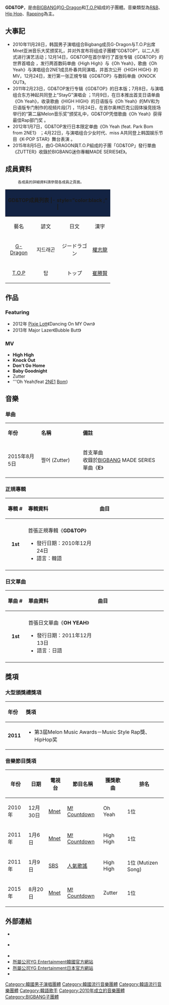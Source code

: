 {{藝人
| 姓名 = GD&TOP
| 類型 = 組合
| 圖片 = GD&TOP performance at Big Bang's Big Show, 2011.jpg
| 圖片簡介 = 2011年，'''GD&TOP'''在BIGBANG's Big Show表演。
| 圖片尺寸 = 300px
| 外文名 = 지디엔탑
| 英文名 = GD&TOP
| 國籍 = {{KOR}}
| 音樂類型 = [[K-pop|K-pop]]、[[Hip_Hop|Hip Hop]]、[[Rapping|Rapping]]
| 職業 = [[歌手|歌手]]
| 活躍年代 = 2010年至今
| 唱片公司 = [[Genie音樂|Genie音樂]]（前身為KT音樂）
| 經紀公司 = [[YG娛樂|YG娛樂]]
| 網站 =
| 現任成員 = [[T.O.P|T.O.P]]、[[G-Dragon|G-Dragon]]
| 相關團體 = [[BIGBANG|BIGBANG]]、GD X TAEYANG
}}

'''GD&TOP'''，是由[[BIGBANG|BIGBANG]]的[[G-Dragon|G-Dragon]]和[[T.O.P|T.O.P]]組成的子團體。音樂類型為[[R&B|R&B]]、[[Hip_Hop|Hip Hop]]、[[Rapping|Rapping]]為主。

== 大事記 ==
*2010年11月28日，韩国男子演唱组合Bigbang成员G-Dragon与T.O.P出席Mnet亚洲音乐大奖颁奖礼，并对外宣布将组成子團體“GD&TOP”，以二人形式进行演艺活动；12月14日，GD&TOP在首尔举行了首张专辑《GD&TOP》的世界首唱会 ，发行两首数码单曲《High High》与《Oh Yeah》，歌曲《Oh Yeah》与演唱组合2NE1成员朴春共同演唱，并首次公开《HIGH HIGH》的MV，12月24日，发行第一张正規专辑《GD&TOP》与数码单曲《KNOCK OUT》。
*2011年2月23日，GD&TOP发行专辑《GD&TOP》的日本版；7月8日，与演唱组合东方神起共同登上“StayG”演唱会 ；11月9日，在日本推出首支日语单曲《Oh Yeah》，收录歌曲《HIGH HIGH》的日语版与《Oh Yeah》的MV和为日语版专门制作的视频片段[7] ，11月24日，在首尔奥林匹克公园体操竞技场举行的“第二届Melon音乐奖”颁奖礼中，GD&TOP凭借歌曲《Oh Yeah》获得最佳Rap部门奖   。
*2012年1月7日，GD&TOP发行日本限定单曲《Oh Yeah (feat. Park Bom from 2NE1》 ；4月22日，与演唱组合少女时代、miss A共同登上韩国娱乐节目《K-POP STAR》舞台表演 。
*2015年8月5日，由G-DRAGON與T.O.P組成的子團「GD&TOP」發行單曲《ZUTTER》收錄於BIGBANG迷你專輯MADE SERIES《E》。

== 成員資料 ==
:<small>各成員的詳細資料請參閱各成員之頁面。</small>
{| class="wikitable"
|- style="background:#132343; color:white;text-align:center;"
! colspan="8" style="background:#132343;"|GD&TOP成員列表
|- style="color:black ;" |
! colspan=3 align="center" | 藝名
! colspan=4 align="center" | 本名
! rowspan=2 align="center" width="168"| 出生日期　
|-
! align="center" width="70"| 藝名
! align="center" width="70"| 諺文
! align="center" width="80"| 日文
! align="center" width="50"| 漢字
! align="center" width="50"| 諺文
! align="center" width="100"| 日文
! align="center" width="120"| 羅馬拼音 
|-
|style="text-align:center;"| [[G-Dragon|G-Dragon]]
|style="text-align:center;"| 지드래곤
|style="text-align:center;"| ジードラゴン
|style="text-align:center;"| [[權志龍|權志龍]]
|style="text-align:center;"| 권지용
|style="text-align:center;"| クォン・ジヨン
|style="text-align:center;"| Kwon Ji-Yong
|style="text-align:center;"| {{Birth date and age|1988|8|18}}  
|-
|style="text-align:center;"| [[T.O.P.|T.O.P]]
|style="text-align:center;"| 탑
|style="text-align:center;"| トップ  
|style="text-align:center;"| [[T.O.P.|崔勝賢]]
|style="text-align:center;"| 최승현
|style="text-align:center;"| チェ•スンヒョン
|style="text-align:center;"| Choi Seung-Hyun
|style="text-align:center;"| {{Birth date and age|1987|11|4}} 
|}

== 作品 ==
=== Featuring ===
* 2012年 [[Pixie_Lott|Pixie Lott]]《Dancing On MY Own》
* 2013年 Major Lazer《Bubble Butt》

=== MV ===
* '''High High'''
* '''Knock Out'''
* '''Don't Go Home'''
* '''Baby Goodnight'''
*   Zutter
*'''Oh Yeah(feat [[2NE1|2NE1]] [[朴春|Bom]])

== 音樂 ==
=== 单曲 ===
{|class="wikitable" width="65%"
|- style="background:#F0F8FF; color:black" align=center
|style="width:12%"|'''年份'''||style="width:15%"|'''名稱'''||style="width:30%"|'''備註'''
|-
| 2015年8月5日 || 쩔어 (Zutter)|| 首支單曲<br>收錄於[[BIGBANG|BIGBANG]] MADE SERIES 單曲《'''E'''》
|}

=== 正規專輯 ===
{| class="wikitable"
!align="left" width="75px"| 專輯 #
!align="left" width="350px"| 專輯資料
!align="left" width="400px"| 曲目
|- 
|- bgcolor="#F0F8FF"
|align="center"| '''1st'''
|align="left"|首張正規專輯《'''GD&TOP'''》
* 發行日期：2010年12月24日
* 語言：韓語
|align="left" style="font-size: 85%;"|
{{hidden|曲目|
# Intro
# HIGH HIGH
# OH YEAH (feat. [[2NE1|2NE1]] [[朴春|Bom]])
# 집에 가지마 (Don't Go Home)
# BABY GOOD NIGHT
# 뻑이가요 (Knock Out)
# OH MOM ([[T.O.P.|T.O.P.]] Solo)
# 악몽 Obsession ([[G-Dragon|G-Dragon]] Solo)
# 오늘따라 (Of All Days) ([[T.O.P.|T.O.P.]] Solo)
# 어쩌란 말이냐? (What Do You Want?) ([[G-Dragon|G-Dragon]] Solo)
# Turn It Up ([[T.O.P.|T.O.P.]] Solo) }}
|- 
|}

=== 日文單曲 ===
{| class="wikitable"
!align="left" width="75px"| 單曲 #
!align="left" width="350px"| 單曲資料
!align="left" width="400px"| 曲目
|- 
|- bgcolor="#F0F8FF"
|align="center"| '''1st'''
|align="left"|首張日文單曲《'''OH YEAH'''》
* 發行日期：2011年12月13日
* 語言：日語
|align="left" style="font-size: 85%;"|
{{hidden|曲目|
# OH YEAH (feat. [[2NE1|2NE1]][[朴春|Bom]])
# HIGH HIGH
# OH YEAH (feat. [[2NE1|2NE1]][[朴春|Bom]]) (Inst.)
# HIGH HIGH (Inst.) }}
|- 
|}

== 獎項 ==
=== 大型頒獎禮獎項 ===
{|class="wikitable" width="650px"
!align="left"|年份
!align="left"|獎項
|-
!align="center"|'''2011'''
|align="left"|
* 第3屆Melon Music Awards－Music Style Rap獎、HipHop奖
|}

=== 音樂節目獎項 ===
{| border="2" cellpadding="2" cellspacing="0" style="margin: 1em 1em 1em 0; background: #f9f9f9; border: 1px #aaa solid; border-collapse: collapse; font-size: small;"
|-style="background:#B0C4DE;"
!年份
!日期
!電視台
!節目名稱
!獲獎歌曲
!排名
|-
| 2010年 || 12月30日 || [[Mnet|Mnet]] || [[M!_Countdown|M! Countdown]] || Oh Yeah || 1位
|-
| 2011年 || 1月6日 || [[Mnet|Mnet]] || [[M!_Countdown|M! Countdown]] ||  High High || 1位 
|-
| 2011年 || 1月9日 || [[SBS|SBS]] || [[人氣歌謠|人氣歌謠]] || High High || 1位 (Mutizen Song)
|-
| 2015年 || 8月20日 || [[Mnet|Mnet]] || [[M!_Countdown|M! Countdown]] || Zutter || 1位 
|}

== 外部連結 ==
* {{official|www.ygbigbang.com|韓國官方網站}} {{ko}}
* {{official|www.ygbigbang.jp|日本官方網站}} {{ja}}
* {{youtube|user=BIGBANG}}
* [http://www.ygfamily.com/ 所屬公司YG Entertainment韓國官方網站]{{Wayback|url=http://www.ygfamily.com/ |date=20170611015750 }} {{ko}}
* [http://www.ygfamily.jp/ 所屬公司YG Entertainment日本官方網站]{{Wayback|url=http://www.ygfamily.jp/ |date=20170623112601 }} {{ja}}
* {{youtube|user=YGEntertainment|title=YG Entertainment}}

{{G-Dragon}}
{{BIGBANG}}
{{YG Entertainment}}
[[Category:韓國男子演唱團體|Category:韓國男子演唱團體]]
[[Category:韓國流行音樂團體|Category:韓國流行音樂團體]]
[[Category:韓語流行音樂團體|Category:韓語流行音樂團體]]
[[Category:韓語歌手|Category:韓語歌手]]
[[Category:2010年成立的音樂團體|Category:2010年成立的音樂團體]]
[[Category:BIGBANG子團體|Category:BIGBANG子團體]]
